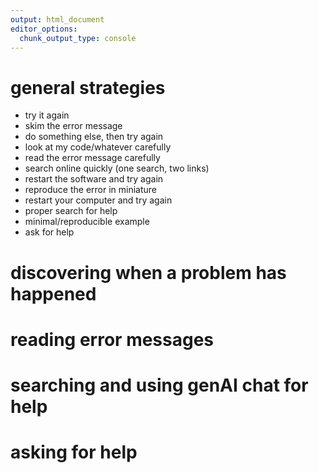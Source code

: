 ```yaml
---
output: html_document
editor_options: 
  chunk_output_type: console
---
```



# general strategies

+ try it again
+ skim the error message
+ do something else, then try again
+ look at my code/whatever carefully
+ read the error message carefully
+ search online quickly (one search, two links)
+ restart the software and try again
+ reproduce the error in miniature
+ restart your computer and try again
+ proper search for help
+ minimal/reproducible example
+ ask for help

# discovering when a problem has happened


# reading error messages
# searching and using genAI chat for help
# asking for help
